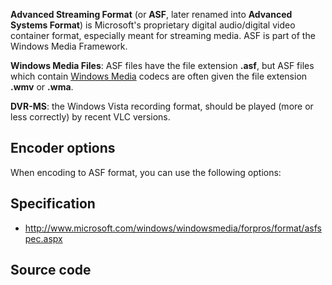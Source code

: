 {{mux|id=asf|encoder=y|altid=asfh}}
{{Wikipedia|Advanced Streaming Format}}
{{Wikipedia|DVR-MS}}

'''Advanced Streaming Format''' (or '''ASF''', later renamed into '''Advanced Systems Format''') is Microsoft's proprietary digital audio/digital video container format, especially meant for streaming media. ASF is part of the Windows Media Framework.

'''Windows Media Files''': ASF files have the file extension '''.asf''', but ASF files which contain [[Windows Media]] codecs are often given the file extension '''.wmv''' or '''.wma'''.

'''DVR-MS''': the Windows Vista recording format, should be played (more or less correctly) by recent VLC versions. 

== Encoder options ==
When encoding to ASF format, you can use the following options:
{{Transcluded|Documentation:Modules/asf}}
{{:Documentation:Modules/asf}}

== Specification ==
* http://www.microsoft.com/windows/windowsmedia/forpros/format/asfspec.aspx

== Source code ==
{{file|modules/mux/asf.c|output muxer}}
{{file|modules/demux/asf/asf.c|input demuxer}}